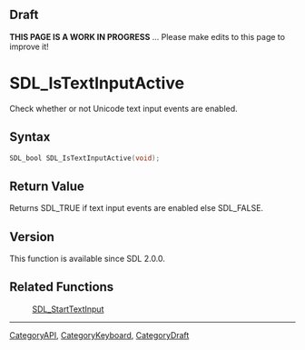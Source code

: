 
== Draft ==

'''THIS PAGE IS A WORK IN PROGRESS''' ... Please make edits to this page to improve it!



<!-- #*^*^*^*^*See https://wiki.libsdl.org/SGFunctions for details on editing this page*^*^*^*^* -->
= SDL_IsTextInputActive =

Check whether or not Unicode text input events are enabled.

== Syntax ==

<syntaxhighlight lang='c'>
SDL_bool SDL_IsTextInputActive(void);
</syntaxhighlight>

== Return Value ==

Returns SDL_TRUE if text input events are enabled else SDL_FALSE.



== Version ==

This function is available since SDL 2.0.0.



== Related Functions ==

:[[SDL_StartTextInput]]

----
[[CategoryAPI]], [[CategoryKeyboard]], [[CategoryDraft]]
<!-- #See the Style Guide for instructions on editing the footer. -->



